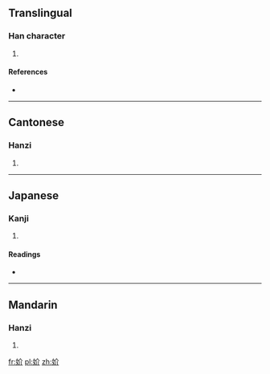 ==Translingual==

===Han character===
{{Han char|rn=38|rad=女|as=04|sn=7|four=4842<sub>0</sub>|canj=女人中中 (VOLL)|ids=⿰[[女]][[介]]}}

# {{defn|Han|sort=女04}}

====References====
* {{Han ref|kx=0256.100|dkj=06076|dj=0520.090|hdz=21031.090|uh=598E|ud=22926|bh=CAB6|bd=51894}}

----

==Cantonese==

===Hanzi===
{{yue-hanzi|jyut=hai6|y=hai6}}

# {{defn|lang=yue|sort=女04}}

----

==Japanese==

===Kanji===
{{ja-kanji|grade=|rs=女04}}

# {{defn|lang=ja|sort=女04}}

====Readings====
* {{ja-readings|on=[[かい]] (kai), [[がい]] (gai), [[けい]] (kei), [[げい]] (gei)|kun=[[ねたむ]] (netamu), [[わずらわしい]] (wazurawashii), [[おおう]] (oou), [[きる]] (kiru)}}

----

==Mandarin==

===Hanzi===
{{cmn-hanzi|pin=[[hài]] ([[hai4]])|wg=hai<sup>4</sup>}}

# {{defn|lang=cmn|sort=女04}}

[[fr:妎]]
[[pl:妎]]
[[zh:妎]]